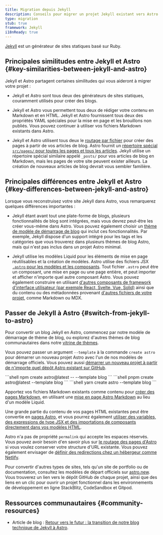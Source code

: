```yaml
---
title: Migration depuis Jekyll
description: Conseils pour migrer un projet Jekyll existant vers Astro
type: migration
stub: true
framework: Jekyll
i18nReady: true
---
```



[Jekyll](https://jekyllrb.com) est un générateur de sites statiques basé sur Ruby.

## Principales similitudes entre Jekyll et Astro \{#key-similarities-between-jekyll-and-astro\}

Jekyll et Astro partagent certaines similitudes qui vous aideront à migrer votre projet :

- Jekyll et Astro sont tous deux des générateurs de sites statiques, couramment utilisés pour créer des blogs.

- Jekyll et Astro vous permettent tous deux de rédiger votre contenu en Markdown et en HTML. Jekyll et Astro fournissent tous deux des propriétés YAML spéciales pour la mise en page et les brouillons non publiés. Vous pouvez continuer à utiliser vos fichiers Markdown existants dans Astro.

- Jekyll et Astro utilisent tous deux le [routage par fichier](/fr/guides/routing/) pour créer des pages à partir de vos articles de blog. Astro fournit un [répertoire spécial `src/pages/` pour toutes les pages et tous les articles](/fr/basics/project-structure/#srcpages). Jekyll utilise un répertoire spécial similaire appelé `_posts/` pour vos articles de blog en Markdown, mais les pages de votre site peuvent exister ailleurs. La création de nouveaux articles de blog devrait vous sembler familière.


## Principales différences entre Jekyll et Astro \{#key-differences-between-jekyll-and-astro\}

Lorsque vous reconstruisez votre site Jekyll dans Astro, vous remarquerez quelques différences importantes :

- Jekyll étant avant tout une plate-forme de blogs, plusieurs fonctionnalités de blog sont intégrées, mais vous devrez peut-être les créer vous-même dans Astro. Vous pouvez également choisir un [thème de modèle de démarrage de blog](https://astro.build/themes?search=&categories%5B%5D=blog) qui inclut ces fonctionnalités. Par exemple, Jekyll dispose d'un support intégré pour les tags et les catégories que vous trouverez dans plusieurs thèmes de blog Astro, mais qui n'est pas inclus dans un projet Astro minimal.

- Jekyll utilise les modèles Liquid pour les éléments de mise en page réutilisables et la création de modèles. Astro utilise des fichiers JSX [`.astro` pour les modèles et les composants](/fr/basics/astro-components/). Tout fichier `.astro` peut être un composant, une mise en page ou une page entière, et peut importer et afficher n'importe quel autre composant Astro. Vous pouvez également construire en utilisant [d'autres composants de framework d'interface utilisateur (par exemple React, Svelte, Vue, Solid)](/fr/guides/framework-components/) ainsi que du contenu ou des métadonnées provenant [d'autres fichiers de votre projet](/fr/guides/imports/), comme Markdown ou MDX.


## Passer de Jekyll à Astro \{#switch-from-jekyll-to-astro\}

Pour convertir un blog Jekyll en Astro, commencez par notre modèle de démarrage de thème de blog, ou explorez d'autres thèmes de blog communautaires dans notre [vitrine de thèmes](https://astro.build/themes/).

Vous pouvez passer un argument `--template` à la commande `create astro` pour démarrer un nouveau projet Astro avec l'un de nos modèles de démarrage officiels. Vous pouvez aussi [démarrer un nouveau projet à partir de n'importe quel dépôt Astro existant sur GitHub](/fr/install-and-setup/#use-a-theme-or-starter-template).

  <PackageManagerTabs>
    <Fragment slot="npm">
    ```shell
    npm create astro@latest -- --template blog
    ```
    </Fragment>
    <Fragment slot="pnpm">
    ```shell
    pnpm create astro@latest --template blog
    ```
    </Fragment>
    <Fragment slot="yarn">
    ```shell
    yarn create astro --template blog
    ```
    </Fragment>
  </PackageManagerTabs>

Apportez vos fichiers Markdown existants comme contenu pour [créer des pages Markdown](/fr/guides/markdown-content/), en utilisant une [mise en page Astro Markdown](/fr/basics/layouts/#mises-en-page-markdown) au lieu d'un modèle Liquid.

Une grande partie du contenu de vos pages HTML existantes peut être convertie en [pages Astro](/fr/basics/astro-pages/), et vous pourrez également [utiliser des variables, des expressions de type JSX et des importations de composants directement dans vos modèles HTML](/fr/basics/astro-syntax/#jsx-like-expressions).

Astro n'a pas de propriété `permalink` qui accepte les espaces réservés. Vous pouvez avoir besoin d'en savoir plus sur [le routage des pages d'Astro](/fr/guides/routing/) si vous voulez conserver votre structure d'URL existante. Vous pouvez également envisager de [définir des redirections chez un hébergeur comme Netlify](https://docs.netlify.com/routing/redirects/).

Pour convertir d'autres types de sites, tels qu'un site de portfolio ou de documentation, consultez les modèles de départ officiels sur [astro.new](https://astro.new). Vous trouverez un lien vers le dépôt GitHub de chaque projet, ainsi que des liens en un clic pour ouvrir un projet fonctionnel dans les environnements de développement en ligne StackBlitz, CodeSandbox et Gitpod.

## Ressources communautaires \{#community-resources\}

- Article de blog : [Retour vers le futur : la transition de notre blog technique de Jekyll à Astro](https://alasco.tech/2023/09/06/migrating-to-astro/).

